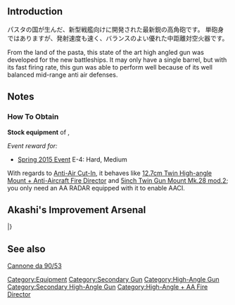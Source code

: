{{Equipmentinfo
|name = 90mm Single High Angled Gun
|id = 135
|japanesename = 90mm単装高角砲
|icon = {{GreenGunDP}}
|type = Secondary Cannon, AA gun
|effect = {{Firepower}}+1, {{AA}}+8, {{Accuracy}}+2, {{Evasion}}+1, {{Armor}}+1 {{Range}} Short
|scrap = {{Ammo}}3 {{Steel}}4 {{Bauxite}}2
|image = <gallery type="slideshow" widths="360px" position="center" hideaddbutton="true">
File:Equipment135-1.png
File:Equipment135-2.png
File:Equipment135-3.png
File:Equipment135-4.png
</gallery>
|LC = lime
|CA = lime
|CAV = lime
|BB = lime
|BBV = lime
|FASTBB = lime
|CV = lime
|CVL = lime
|CVB= lime
|CL = lime
|CLT = lime
|AV = lime
|AS = lime
|AR = lime
|CLP = lime}}


==Introduction==
パスタの国が生んだ、新型戦艦向けに開発された最新鋭の高角砲です。
単砲身ではありますが、発射速度も速く、バランスのよい優れた中距離対空火器です。

From the land of the pasta, this state of the art high angled gun was developed for the new battleships. It may only have a single barrel, but with its fast firing rate, this gun was able to perform well because of its well balanced mid-range anti air defenses.

==Notes==
<div class="mw-collapsible"><h3>How To Obtain</h3>
<div class="mw-collapsible-content">
'''Stock equipment''' of {{Ship/Link|Italia}}, {{Ship/Link|Roma Kai}}

''Event reward for:''
* [[Spring 2015 Event]] E-4: Hard, Medium

</div></div>


With regards to [[Aerial Combat#Anti-Air Cut-In|Anti-Air Cut-In]], it behaves like [[12.7cm Twin High-angle Mount + Anti-Aircraft Fire Director]] and [[5inch Twin Gun Mount Mk.28 mod.2]]; you only need an AA RADAR equipped with it to enable AACI.

==Akashi's Improvement Arsenal==
{{AkashiWorkshop}}
{{AkashiWorkshopLine
|Name=90mm Single High Angled Gun
|ItemType=GreenGunDP
|Fuel=10
|Ammo=20
|Steel=70
|Baux=10
|Mats0-5=1/2
|Mats6-9=2/3
|Mats10=-
|Screws0-5=1/2
|Screws6-9=1/2
|Screws10=-
|EquipConsume0-5=1x{{GreenGunDP|10cm Twin High-angle Mount}}
|EquipConsume6-9=2x{{GreenGunDP|10cm Twin High-angle Mount}}
|EquipConsume10=-
|Sun=R
|Mon=L
|Tue=L
|Wed=L
|Thu=L<br>R
|Fri=R
|Sat=R
|2ndShip=[[Littorio]]<br>[[Roma]]
}}
|}

==See also==
[[wikipedia:Cannone_da_90/53#Naval_version|Cannone da 90/53]]
{{Equipmentlist}}
[[Category:Equipment]]
[[Category:Secondary Gun]]
[[Category:High-Angle Gun]]
[[Category:Secondary High-Angle Gun]]
[[Category:High-Angle + AA Fire Director]]